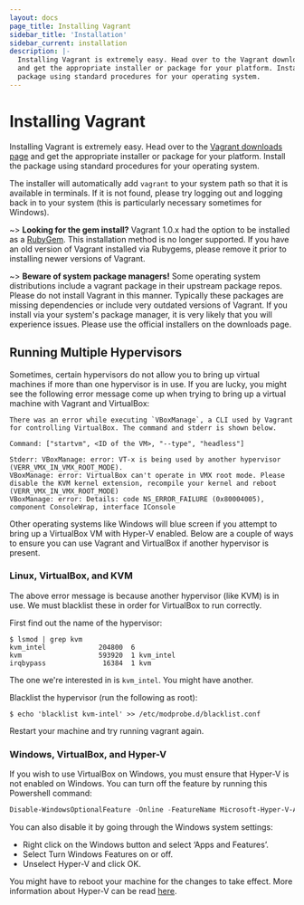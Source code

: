 ```yaml
---
layout: docs
page_title: Installing Vagrant
sidebar_title: 'Installation'
sidebar_current: installation
description: |-
  Installing Vagrant is extremely easy. Head over to the Vagrant downloads page
  and get the appropriate installer or package for your platform. Install the
  package using standard procedures for your operating system.
---
```


# Installing Vagrant

Installing Vagrant is extremely easy. Head over to the
[Vagrant downloads page](/downloads) and get the appropriate installer or
package for your platform. Install the package using standard procedures for
your operating system.

The installer will automatically add `vagrant` to your system path
so that it is available in terminals. If it is not found, please try
logging out and logging back in to your system (this is particularly
necessary sometimes for Windows).

~> **Looking for the gem install?** Vagrant 1.0.x had the option to
be installed as a [RubyGem](https://en.wikipedia.org/wiki/RubyGems).
This installation method is no longer supported. If you have an old version
of Vagrant installed via Rubygems, please remove it prior to installing newer
versions of Vagrant.

~> **Beware of system package managers!** Some operating system
distributions include a vagrant package in their upstream package repos.
Please do not install Vagrant in this manner. Typically these packages are
missing dependencies or include very outdated versions of Vagrant. If you
install via your system's package manager, it is very likely that you will
experience issues. Please use the official installers on the downloads page.

## Running Multiple Hypervisors

Sometimes, certain hypervisors do not allow you to bring up virtual machines
if more than one hypervisor is in use. If you are lucky, you might see the following
error message come up when trying to bring up a virtual machine with Vagrant and
VirtualBox:

```text
There was an error while executing `VBoxManage`, a CLI used by Vagrant for controlling VirtualBox. The command and stderr is shown below.

Command: ["startvm", <ID of the VM>, "--type", "headless"]

Stderr: VBoxManage: error: VT-x is being used by another hypervisor (VERR_VMX_IN_VMX_ROOT_MODE).
VBoxManage: error: VirtualBox can't operate in VMX root mode. Please disable the KVM kernel extension, recompile your kernel and reboot
(VERR_VMX_IN_VMX_ROOT_MODE)
VBoxManage: error: Details: code NS_ERROR_FAILURE (0x80004005), component ConsoleWrap, interface IConsole
```

Other operating systems like Windows will blue screen if you attempt to bring up
a VirtualBox VM with Hyper-V enabled. Below are a couple of ways to ensure you
can use Vagrant and VirtualBox if another hypervisor is present.

### Linux, VirtualBox, and KVM

The above error message is because another hypervisor (like KVM) is in use.
We must blacklist these in order for VirtualBox to run correctly.

First find out the name of the hypervisor:

```shell-session
$ lsmod | grep kvm
kvm_intel             204800  6
kvm                   593920  1 kvm_intel
irqbypass              16384  1 kvm
```

The one we're interested in is `kvm_intel`. You might have another.

Blacklist the hypervisor (run the following as root):

```shell-session
$ echo 'blacklist kvm-intel' >> /etc/modprobe.d/blacklist.conf
```

Restart your machine and try running vagrant again.

### Windows, VirtualBox, and Hyper-V

If you wish to use VirtualBox on Windows, you must ensure that Hyper-V is not enabled
on Windows. You can turn off the feature by running this Powershell command:

```powershell
Disable-WindowsOptionalFeature -Online -FeatureName Microsoft-Hyper-V-All
```

You can also disable it by going through the Windows system settings:

- Right click on the Windows button and select ‘Apps and Features’.
- Select Turn Windows Features on or off.
- Unselect Hyper-V and click OK.

You might have to reboot your machine for the changes to take effect. More information
about Hyper-V can be read [here](https://docs.microsoft.com/en-us/virtualization/hyper-v-on-windows/quick-start/enable-hyper-v).
